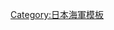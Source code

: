 {{Navbox
|name  = 日本裝甲巡洋艦
|title = [[大日本帝國海軍]][[裝甲巡洋艦]]
|bodyclass = hlist
|image = [[Image:Naval Ensign of Japan.svg|75px]]

|group1 = {{Link-ja|淺間级裝甲巡洋艦|浅間型装甲巡洋艦|淺間级}}
|list1 =
* [[淺間號裝甲巡洋艦|淺間]]
* [[常磐號裝甲巡洋艦|常磐]]

|group2 = [[八雲號裝甲巡洋艦|八雲级]]
|list2 =
* [[八雲號裝甲巡洋艦|八雲]]

|group3 = [[吾妻號裝甲巡洋艦|吾妻级]]
|list3 =
* [[吾妻號裝甲巡洋艦|吾妻]]

|group4 = {{Link-ja|出雲级裝甲巡洋艦|出雲型装甲巡洋艦|出雲级}}
|list4 =
* [[出雲號裝甲巡洋艦|出雲]]
* [[磐手號裝甲巡洋艦|磐手]]

|group5 = [[春日级装甲巡洋舰|春日级]]
|list5 =
* [[春日號裝甲巡洋艦|春日]]
* [[日進號裝甲巡洋艦|日進]]

|group6 = -{[[筑波級巡洋戰艦|筑波级]]}-
|list6 =
* -{[[筑波號戰列巡洋艦|筑波]]}-
* [[生駒號巡洋戰艦|生駒]]

|group7 = [[鞍馬级巡洋戰艦|鞍馬级]]
|list7 =
* [[鞍馬號巡洋戰艦|鞍馬]]
* [[伊吹號巡洋戰艦|伊吹]]

|group8 = {{link-ja|戰利艦|戦利艦|戰利艦}}
|list8 =
* [[巴扬号装甲巡洋舰 (1900年)|阿蘇]]

|below =
* [[Template:日本戰艦|戰艦]]
* [[Template:日本航空母艦|航空母艦]]
* 巡洋艦
** [[Template:日本防護巡洋艦|防護巡洋艦]]
** [[Template:日本輕巡洋艦|輕巡洋艦]]
** [[Template:日本重巡洋艦|重巡洋艦]]
* [[Template:日本驅逐艦|驅逐艦]]
* [[Template:日本潜艦|潜艦]]
* [[Template:日本運輸艦|運輸艦]]<br/>[[大日本帝國海軍艦艇列表]]

}}<noinclude>
{{collapsible option}}
[[Category:日本海軍模板]]
</noinclude>